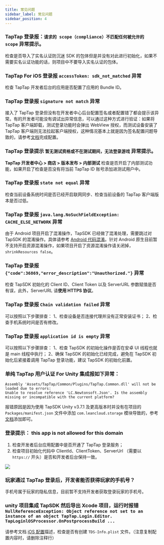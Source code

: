 ```yaml
---
title: 常见问题
sidebar_label: 常见问题
sidebar_position: 4
---
```



### TapTap 登录报：`请求的 scope（compliance）不匹配任何被允许的 scope` 异常提示。
检查是否导入了实名认证防沉迷 SDK 的包体但是并没有对此进行初始化，如果不需要实名认证功能的话，则项目中不要导入实名认证的包体。

### TapTap For iOS 登录报 `accessToken: sdk_not_matched` 异常
检查 TapTap 开发者后台的应用是否配置了应用的 Bundle ID。

### TapTap 登录报 `signature not match` 异常
接入了 TapTap 登录但没有在开发者中心后台配置签名或者配置错了都会提示该异常。有的开发者可能没有调试出异常信息，可以通过这种方式进行验证：如果将 TapTap 客户端卸载，测试登录功能时会弹出 WebView 授权，而测试设备安装了 TapTap 客户端则无法拉起客户端授权，这种情况基本上就是因为签名配置问题导致的，请参考[文档](/v4/sdk/access/get-ready/#配置签名证书)完成配置。

### TapTap 登录提示 `暂无测试资格或不在测试期间，无法登录游戏` 异常提示。
**TapTap 开发者中心 > 商店 > 版本发布 > 内部测试** 检查是否开启了内部测试功能，如果开启了检查是否没有将当前 TapTap ID 账号添加进测试用户中。

### TapTap 登录报 `state not equal` 异常
检查当前设备系统时间是否已经开启联网同步、检查当前设备的 TapTap 客户端版本是否过低。

### TapTap 登录报 `java.lang.NoSuchFieldException: CACHE_ELSE_NETWORK` 异常
由于 Android 项目开启了混淆操作，TapSDK 已经做了混淆处理，需要跳过对 TapSDK 的混淆操作。具体请参考 [Android 代码混淆](/v4/sdk/access/quickstart/#android-代码混淆)。针对 Android 原生目前暂不支持开启资源混淆操作，如果项目开启了资源混淆操作请关闭掉，`shrinkResources false`。

### TapTap 登录报 `{"code":36869,"error_description":"Unauthorized."}` 异常
检查 TapSDK 初始化的 Client ID、Client Token 以及 ServerURL 参数赋值是否有误，此外，ServerURL 请**使用 HTTPS 协议**。

### TapTap 登录报 `Chain validation failed` 异常
可以按照以下步骤排查：
1、检查设备是否连接代理并没有正常安装证书；
2、检查手机系统时间是否有修改。

### TapTap 登录报 `application id is empty` 异常
可以按照以下步骤排查：
1、检查 TapSDK 的初始化操作是否在安卓 UI 线程也就是 main 线程中执行；
2、确保 TapSDK 的初始化已经完成，避免在 TapSDK 初始化后紧接着调用 TapTap 登录功能，建议 TapSDK 的初始化前置。

### 单纯 TapTap 用户认证 For Unity 集成报如下异常：
```
Assembly 'Assets/TapTap/Common/Plugins/TapTap.Common.dll' will not be loaded due to errors:
Unable to resolve reference 'LC.Newtonsoft.Json'. Is the assembly missing or incompatible with the current platform?
```
报错原因是因为使用 TapSDK Unity v3.7.1 及更高版本时并没有在项目的 `Packages/manifest.json` 文件中添加 `com.leancloud.storage` 模块导致的，参考[文档](/v4/sdk/taptap-login/guide)添加即可。

### 登录提示： this app is not allowed for this domain

1. 检查开发者后台应用配置中是否开通了 TapTap 登录服务；
2. 检查项目初始化代码中 ClientId、ClientToken、ServerUrl （需要以 `https://` 开头）是否和开发者后台保持一致。


![](https://dc-file.leanticket.cn/VIFonJ9YOJ4SAXb3WdVhMYWlF84xGKkN/CF18E02C-C819-4940-9C9B-60050062EDD0.png)

### 玩家通过 TapTap 登录后，开发者能否获得玩家的手机号？

手机号属于玩家的隐私信息，目前暂不支持开发者获取登录玩家的手机号。

### unity 项目集成 TapSDK 然后导出 Xcode 项目，运行时报错 `NullReferenceException: Object reference not set to an instance of an object TapTap.Login.Editor. TapLoginlOSProcessor.OnPostprocessBuild ...`

请参考文档 [iOS 配置](https://developer.taptap.cn/docs/v4/sdk/taptap-login/guide)描述，检查是否有创建 `TDS-Info.plist` 文件。（注意复制配置内容时，请删除注释行）